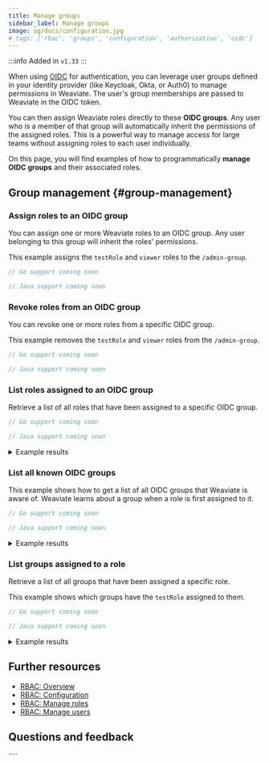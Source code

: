 ```yaml
---
title: Manage groups
sidebar_label: Manage groups
image: og/docs/configuration.jpg
# tags: ['rbac', 'groups', 'configuration', 'authorization', 'oidc']
---
```





:::info Added in `v1.33`
:::

When using [OIDC](/deploy/configuration/oidc.md) for authentication, you can leverage user groups defined in your identity provider (like Keycloak, Okta, or Auth0) to manage permissions in Weaviate. The user's group memberships are passed to Weaviate in the OIDC token.

You can then assign Weaviate roles directly to these **OIDC groups**. Any user who is a member of that group will automatically inherit the permissions of the assigned roles. This is a powerful way to manage access for large teams without assigning roles to each user individually.

On this page, you will find examples of how to programmatically **manage OIDC groups** and their associated roles.

## Group management <i class="fas fa-users-cog"></i> {#group-management}

### Assign roles to an OIDC group

You can assign one or more Weaviate roles to an OIDC group. Any user belonging to this group will inherit the roles' permissions.

This example assigns the `testRole` and `viewer` roles to the `/admin-group`.

<Tabs className="code" groupId="languages">
  <TabItem value="py" label="Python">
  <FilteredTextBlock
    text={OidcGroupPyCode}
    startMarker="# START AssignOidcGroupRoles"
    endMarker="# END AssignOidcGroupRoles"
    language="py"
  />
  </TabItem>
  <TabItem value="ts" label="JavaScript/TypeScript">
  <FilteredTextBlock
    text={OidcGroupTSCode}
    startMarker="// START AssignOidcGroupRoles"
    endMarker="// END AssignOidcGroupRoles"
    language="ts"
  />
  </TabItem>
  <TabItem value="go" label="Go">

```go
// Go support coming soon
```

  </TabItem>
  <TabItem value="java" label="Java">

```java
// Java support coming soon
```

  </TabItem>
</Tabs>

### Revoke roles from an OIDC group

You can revoke one or more roles from a specific OIDC group.

This example removes the `testRole` and `viewer` roles from the `/admin-group`.

<Tabs className="code" groupId="languages">
  <TabItem value="py" label="Python">
    <FilteredTextBlock
      text={OidcGroupPyCode}
      startMarker="# START RevokeOidcGroupRoles"
      endMarker="# END RevokeOidcGroupRoles"
      language="py"
    />
  </TabItem>
  <TabItem value="ts" label="JavaScript/TypeScript">
    <FilteredTextBlock
      text={OidcGroupTSCode}
      startMarker="// START RevokeOidcGroupRoles"
      endMarker="// END RevokeOidcGroupRoles"
      language="ts"
    />
  </TabItem>
  <TabItem value="go" label="Go">

```go
// Go support coming soon
```

  </TabItem>
  <TabItem value="java" label="Java">
    
```java 
// Java support coming soon 
```

  </TabItem>
</Tabs>

### List roles assigned to an OIDC group

Retrieve a list of all roles that have been assigned to a specific OIDC group.

<Tabs className="code" groupId="languages">
  <TabItem value="py" label="Python">
    <FilteredTextBlock
      text={OidcGroupPyCode}
      startMarker="# START GetOidcGroupRoles"
      endMarker="# END GetOidcGroupRoles"
      language="py"
    />
  </TabItem>
  <TabItem value="ts" label="JavaScript/TypeScript">
    <FilteredTextBlock
      text={OidcGroupTSCode}
      startMarker="// START GetOidcGroupRoles"
      endMarker="// END GetOidcGroupRoles"
      language="ts"
    />
  </TabItem>
  <TabItem value="go" label="Go">

```go
// Go support coming soon
```

  </TabItem>
  <TabItem value="java" label="Java">
    
```java 
// Java support coming soon 
```

  </TabItem>
</Tabs>

<details>
<summary>Example results</summary>

```text
Roles assigned to '/admin-group': ['testRole', 'viewer']
```

</details>

### List all known OIDC groups

This example shows how to get a list of all OIDC groups that Weaviate is aware of. Weaviate learns about a group when a role is first assigned to it.

<Tabs className="code" groupId="languages">
  <TabItem value="py" label="Python">
    <FilteredTextBlock
      text={OidcGroupPyCode}
      startMarker="# START GetKnownOidcGroups"
      endMarker="# END GetKnownOidcGroups"
      language="py"
    />
  </TabItem>
  <TabItem value="ts" label="JavaScript/TypeScript">
    <FilteredTextBlock
      text={OidcGroupTSCode}
      startMarker="// START GetKnownOidcGroups"
      endMarker="// END GetKnownOidcGroups"
      language="ts"
    />
  </TabItem>
  <TabItem value="go" label="Go">

```go
// Go support coming soon
```

  </TabItem>
  <TabItem value="java" label="Java">
    
```java 
// Java support coming soon 
```

  </TabItem>
</Tabs>

<details>
<summary>Example results</summary>

```text
Known OIDC groups (3): ['/viewer-group', '/admin-group', '/my-test-group']
```

</details>

### List groups assigned to a role

Retrieve a list of all groups that have been assigned a specific role.

This example shows which groups have the `testRole` assigned to them.

<Tabs className="code" groupId="languages">
  <TabItem value="py" label="Python">
    <FilteredTextBlock
      text={OidcGroupPyCode}
      startMarker="# START GetGroupAssignments"
      endMarker="# END GetGroupAssignments"
      language="py"
    />
  </TabItem>
  <TabItem value="ts" label="JavaScript/TypeScript">
    <FilteredTextBlock
      text={OidcGroupTSCode}
      startMarker="// START GetGroupAssignments"
      endMarker="// END GetGroupAssignments"
      language="ts"
    />
  </TabItem>
  <TabItem value="go" label="Go">

```go
// Go support coming soon
```

  </TabItem>
  <TabItem value="java" label="Java">
    
```java 
// Java support coming soon 
```

  </TabItem>
</Tabs>

<details>
<summary>Example results</summary>

```text
Groups assigned to role 'testRole':
  - Group ID: /admin-group, Type: oidc
```

</details>

## Further resources

- [RBAC: Overview](https://www.google.com/search?q=./index.mdx)
- [RBAC: Configuration](https://www.google.com/search?q=/deploy/configuration/configuring-rbac.md)
- [RBAC: Manage roles](https://www.google.com/search?q=./manage-roles.mdx)
- [RBAC: Manage users](https://www.google.com/search?q=./manage-users.mdx)

## Questions and feedback


<DocsFeedback />
````
